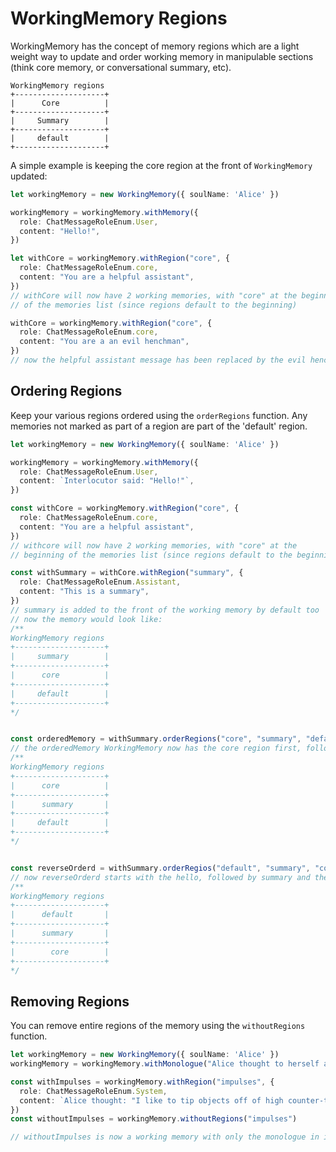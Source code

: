 # WorkingMemory Regions

WorkingMemory has the concept of memory regions which are a light weight way to update and order working memory in manipulable sections (think core memory, or conversational summary, etc).

```
WorkingMemory regions
+--------------------+
|      Core          |
+--------------------+
|     Summary        |
+--------------------+
|     default        |
+--------------------+
```

A simple example is keeping the core region at the front of `WorkingMemory` updated:

```ts
let workingMemory = new WorkingMemory({ soulName: 'Alice' })

workingMemory = workingMemory.withMemory({
  role: ChatMessageRoleEnum.User,
  content: "Hello!",
})

let withCore = workingMemory.withRegion("core", {
  role: ChatMessageRoleEnum.core,
  content: "You are a helpful assistant",
})
// withCore will now have 2 working memories, with "core" at the beginning
// of the memories list (since regions default to the beginning)

withCore = workingMemory.withRegion("core", {
  role: ChatMessageRoleEnum.core,
  content: "You are a an evil henchman",
})
// now the helpful assistant message has been replaced by the evil henchman memory
```


## Ordering Regions

Keep your various regions ordered using the `orderRegions` function. Any memories not marked as part of a region are part of the 'default' region.

```ts
let workingMemory = new WorkingMemory({ soulName: 'Alice' })

workingMemory = workingMemory.withMemory({
  role: ChatMessageRoleEnum.User,
  content: `Interlocutor said: "Hello!"`,
})

const withCore = workingMemory.withRegion("core", {
  role: ChatMessageRoleEnum.core,
  content: "You are a helpful assistant",
})
// withcore will now have 2 working memories, with "core" at the
// beginning of the memories list (since regions default to the beginning)

const withSummary = withCore.withRegion("summary", {
  role: ChatMessageRoleEnum.Assistant,
  content: "This is a summary",
})
// summary is added to the front of the working memory by default too
// now the memory would look like:
/**
WorkingMemory regions
+--------------------+
|     summary        |
+--------------------+
|      core          |
+--------------------+
|     default        |
+--------------------+
*/


const orderedMemory = withSummary.orderRegions("core", "summary", "default")
// the orderedMemory WorkingMemory now has the core region first, followed by summary, followed by the Hello!
/**
WorkingMemory regions
+--------------------+
|      core          |
+--------------------+
|      summary       |
+--------------------+
|     default        |
+--------------------+
*/


const reverseOrderd = withSummary.orderRegios("default", "summary", "core")
// now reverseOrderd starts with the hello, followed by summary and the last memory is the core message.
/**
WorkingMemory regions
+--------------------+
|      default       |
+--------------------+
|      summary       |
+--------------------+
|        core        |
+--------------------+
*/

```

## Removing Regions

You can remove entire regions of the memory using the `withoutRegions` function.

```ts
let workingMemory = new WorkingMemory({ soulName: 'Alice' })
workingMemory = workingMemory.withMonologue("Alice thought to herself about flowers.")

const withImpulses = workingMemory.withRegion("impulses", {
  role: ChatMessageRoleEnum.System,
  content: `Alice thought: "I like to tip objects off of high counter-tops"`,
})
const withoutImpulses = workingMemory.withoutRegions("impulses")

// withoutImpulses is now a working memory with only the monologue in it
```
